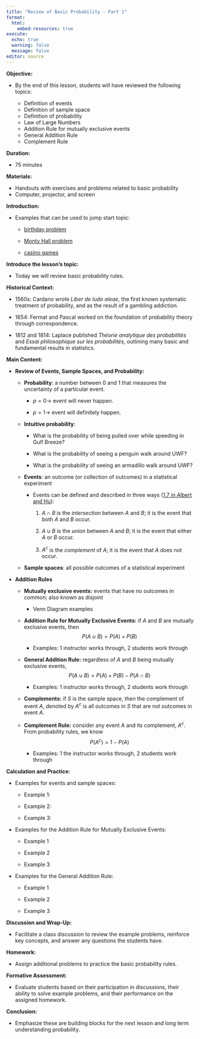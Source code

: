 ```yaml
---
title: "Review of Basic Probability - Part 1"
format: 
  html:
    embed-resources: true
execute:
  echo: true
  warning: false
  message: false
editor: source  
---
```


**Objective:** 

- By the end of this lesson, students will have reviewed the following topics:

    - Definition of events
    - Definition of sample space
    - Definition of probability
    - Law of Large Numbers
    - Addition Rule for mutually exclusive events
    - General Addition Rule
    - Complement Rule

**Duration:** 

- 75 minutes

**Materials:**

- Handouts with exercises and problems related to basic probability
- Computer, projector, and screen

**Introduction:**

- Examples that can be used to jump start topic:

    - [birthday problem](https://en.wikipedia.org/wiki/Birthday_problem)
    
    - [Monty Hall problem](https://en.wikipedia.org/wiki/Monty_Hall_problem)
    
    - [casino games](https://www.liveabout.com/get-an-edge-at-the-casino-by-knowing-which-games-have-the-best-odds-4582276)

**Introduce the lesson's topic:** 

- Today we will review basic probability rules.

**Historical Context:**

- 1560s: Cardano wrote *Liber de ludo aleae*, the first known systematic treatment of probability, and as the result of a gambling addiction.

- 1654: Fermat and Pascal worked on the foundation of probability theory through correspondence.

- 1812 and 1814: Laplace published *Théorie analytique des probabilités* and *Essai philosophique sur les probabilités*, outlining many basic and fundamental results in statistics.

**Main Content:** 

- **Review of Events, Sample Spaces, and Probability:**
    
    - **Probability**: a number between 0 and 1 that measures the uncertainty of a particular event.
    
        - $p = 0 \to$ event will never happen.
        
        - $p = 1 \to$ event will definitely happen.
    
    - **Intuitive probability**:
    
        - What is the probability of being pulled over while speeding in Gulf Breeze?
        
        - What is the probability of seeing a penguin walk around UWF?
        
        - What is the probability of seeing an armadillo walk around UWF?
        
    - **Events**: an outcome (or collection of outcomes) in a statistical experiment
    
        - Events can be defined and described in three ways ([1.7 in Albert and Hu](https://bayesball.github.io/BOOK/probability-a-measurement-of-uncertainty.html#events-and-event-operations)):
        
            1. $A \cap B$ is the *intersection* between $A$ and $B$; it is the event that both $A$ and $B$ occur.
            
            2. $A \cup B$ is the *union* between $A$ and $B$; it is the event that either $A$ or $B$ occur.
            
            3. $A^c$ is the *complement* of $A$; it is the event that $A$ does not occur.
    
    - **Sample spaces**: all possible outcomes of a statistical experiment
  
- **Addition Rules**

    - **Mutually exclusive events:** events that have no outcomes in common; also known as disjoint
    
        - Venn Diagram examples
    
    - **Addition Rule for Mutually Exclusive Events:** if $A$ and $B$ are mutually exclusive events, then $$P(A \cup B) = P(A) + P(B)$$
    
        - Examples: 1 instructor works through, 2 students work through
    
    - **General Addition Rule:** regardless of $A$ and $B$ being mutually exclusive events, $$P(A \cup B) = P(A) + P(B) - P(A \cap B)$$
    
        - Examples: 1 instructor works through, 2 students work through
    
    - **Complements:** if $S$ is the sample space, then the complement of event $A$, denoted by $A^c$ is all outcomes in $S$ that are not outcomes in event $A$.
    
    - **Complement Rule:** consider any event $A$ and its complement, $A^c$. From probability rules, we know $$P(A^c) = 1 - P(A)$$
    
        - Examples: 1 the instructor works through, 2 students work through

**Calculation and Practice:**

- Examples for events and sample spaces:

    - Example 1: 
    
    - Example 2:
    
    - Example 3:

- Examples for the Addition Rule for Mutually Exclusive Events:

    - Example 1
    
    - Example 2
    
    - Example 3
    
- Examples for the General Addition Rule:

    - Example 1
    
    - Example 2
    
    - Example 3

**Discussion and Wrap-Up:**

- Facilitate a class discussion to review the example problems, reinforce key concepts, and answer any questions the students have.

**Homework:**

- Assign additional problems to practice the basic probability rules.

**Formative Assessment:**

- Evaluate students based on their participation in discussions, their ability to solve example problems, and their performance on the assigned homework.

**Conclusion:**

- Emphasize these are building blocks for the next lesson and long term understanding probability.